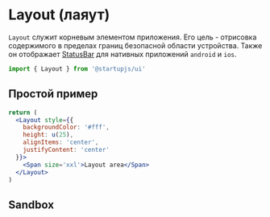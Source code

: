
# Layout (лаяут)

`Layout` служит корневым элементом приложения. Его цель - отрисовка содержимого в пределах границ безопасной области устройства. Также он отображает [StatusBar](https://reactnative.dev/docs/statusbar) для нативных приложений `android` и `ios`.

```jsx
import { Layout } from '@startupjs/ui'
```

## Простой пример

```jsx example
return (
  <Layout style={{
    backgroundColor: '#fff',
    height: u(25),
    alignItems: 'center',
    justifyContent: 'center'
  }}>
    <Span size='xxl'>Layout area</Span>
  </Layout>
)
```

## Sandbox

<Sandbox Component={Layout} />
